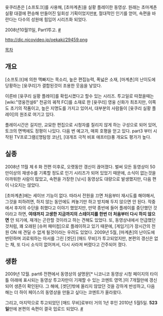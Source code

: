 윳쿠리촌은 [소프토크]를 사용해, [초마계촌]을 실황 플레이한 동영상. 원래는 초마계촌 실황 대결에 편승해 만들어진 일회성 기획이었지만[http://www.nicovideo.jp/watch/sm4708211 #], 절대적인 인기를 얻어, 속편을 바란다는 다수의 성원에 힘입어 시리즈화 되었다.

2008년10월11일, Part1투고. [http://www.nicovideo.jp/watch/sm4895582 #]

http://dic.nicovideo.jp/oekaki/29459.png

[[목차]]
== 개요 ==
[소프토크]에 의한 맥빠지는 목소리, 높은 편집능력, 폭넓은 소재, [마계촌]의 난이도에 당황하는 [윳쿠리]가 결합된것이 조용한 웃음을 낳았다.

이른바 [윳쿠리 실황 플레이]를 확립시켰다고 할수 있는 시리즈.
투고일로 따졌을때는 [wiki:"영웅전설6" 천공의 궤적 FC]를 소재로 한 [윳쿠리] 영웅 신화가 최초지만, 이쪽도 초기의 작품이고, 높은 지명도를 가지고 있어서, 대부분의 사람들이 [윳쿠리 실황 플레이]의 원조로 여기고 있다.

플레이시간은 길지만, 교묘한 편집으로 시청자를 질리지 않게 하는 구성으로 되어 있어, 토크의 면백에도 정평이 나있다.
다음 번 예고가, 매회 호평을 얻고 있다.
part3 부터 시작된 TV프로그램([명탐정 코난], [대개조 극적 비포 애프터])풍 개요도 평가가 높다.

== 실종 ==
2008년 11월 제 6 화 전편 이후로, 오랫동안 갱신이 끊어졌다.
벌써 모든 동영상이 50만이상의 재생수를 기록할 정도로 인기 시리즈가 되어 있었기 때문에, 소식이 없는것을 아까워한 사람이 많았고, 속편을 가장한 [낚시] 동영상도 대량으로 발생했지만, 다음 편이 나오지는 않았다.

[초마계촌]에는 세이브 기능이 없다. 따라서 전원을 끄면 처음부터 재시도를 해야해서, 그것을 피하려면, 하지 않는 동안에도 켜놓기만 하고 방치해 두지 않으면 안 된다. 작중에서 후자의 수단을 취했다고 이야기 했었지만, 만약 종반에 들어 플레이를 중단했던 것이라고 하면, '''여태까지 고생한 지금까지의 스테이지를 한번 더 처음부터 다시 하지 않으면''' 안 되기에, 재개는 곤란할 것이라고 하는 견해도 있었다.
또, 동영상내에서 언급했던 것처럼, 꽤 오래된 [슈퍼 패미컴]으로 플레이하고 있기 때문에, [게임기]가 장시간의 전원 ON 에 견딜 수 없게 될것이라는 우려도 있었다. 
2009년 5월, [마계촌]의 난이도에 번민하며 괴로워하는 아서를 그린 [겟단] [매드 무비]가 투고되었지만, 본편의 갱신은 없는 채, 또 다시 소식이 없어져서, 다시 사라져 버렸다고 간주되어 졌다.

== 생환 ==
2009년 12월. part6 전편에서 동영상의 설명문[* 니코니코 동영상 시청 페이지의 타이틀 아래에 표시되는 동영상 투고자만이 기재할 수 있는 코멘트 영역.]이 7개월만에 갱신되어 생존이 확인된다.
그 해에, [겟단]밖에 올리지 않았던 것을 강하게 반성하고, 다음 해는 더 하이 페이스의 동영상을 만들고 싶다는 코멘트가 올라왔다.

그리고, 마지막으로 투고되었던 [매드 무비]로부터 거의 1년 후인 2010년 5월5일.
'''523일'''만에 본편의 속편이 결국 업로드 되었다. [http://www.nicovideo.jp/watch/sm10622112 #]
